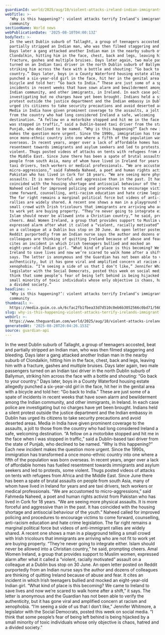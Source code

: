 ```yaml
---
guardianId: world/2025/aug/10/violent-attacks-ireland-indian-immigrants
webTitle: >-
  ‘Why is this happening?’: violent attacks terrify Ireland’s immigrant
  community
sectionName: World news
webPublicationDate: '2025-08-10T04:00:13Z'
bodyText: >-
  In the west Dublin suburb of Tallaght, a group of teenagers accosted, beat and
  partially stripped an Indian man, who was then filmed staggering and bleeding.
  Days later a gang attacked another Indian man in the nearby suburb of
  Clondalkin, hitting him in the face, chest, back and legs, leaving him with a
  fracture, gashes and multiple bruises. Days later again, two male passengers
  turned on an Indian taxi driver in the north Dublin suburb of Ballymun,
  striking him across the face with a bottle and shouting: “Go back to your
  country.” Days later, boys in a County Waterford housing estate allegedly
  punched a six-year-old girl in the face, hit her in the genital area with a
  bicycle and told her: “Go back to India.” These are just some of a spate of
  incidents in recent weeks that have sown alarm and bewilderment among the
  Indian community, and other immigrants, in Ireland. In each case police are
  investigating but no charges have yet been brought. Indians held a silent
  protest outside the justice department and the Indian embassy in Dublin has
  urged its citizens to take security precautions and avoid deserted areas.
  Media in India have given prominent coverage to the assaults, a jolt to those
  from the country who had long considered Ireland a safe, welcoming
  destination. “A fellow on a motorbike stopped and hit me in the face when I
  was stopped in traffic,” said a Dublin-based taxi driver from the state of
  Punjab, who declined to be named. “Why is this happening?” Each new incident
  makes the question more urgent. Since the 1990s, immigration has transformed a
  once mono-ethnic country into one where a fifth of the population was born
  overseas. In recent years, anger over a lack of affordable homes has fuelled
  resentment towards immigrants and asylum seekers and led to protests, some
  violent. Thugs posted videos of attacks on tents with refugees from Africa and
  the Middle East. Since June there has been a spate of brutal assaults on
  people from south Asia, many of whom have lived in Ireland for years and are
  taxi drivers, tech workers or medical professionals. “We are accustomed to
  micro-aggressions,” said Fahmeda Naheed, a poet and human rights activist from
  Pakistan who has lived in Cork for 18 years. “We are seeing more physical
  assaults. It is more forceful and aggressive than in the past. It has
  coincided with the housing shortage and antisocial behaviour of the youth.”
  Naheed called for improved policing and procedures to encourage victims to
  come forward, counselling, anti-racism education and hate crime legislation.
  The far right remains a marginal political force but videos of anti-immigrant
  rallies are widely shared. A recent one shows a man in a playground telling a
  small crowd with Irish tricolours that immigrants are arriving who are not fit
  to work yet are buying property. “They’re never going to integrate either.
  Islam should never be allowed into a Christian country,” he said, prompting
  cheers. Amal Women Ireland, a group that provides support to Muslim women,
  expressed alarm after what it called a “violent, racially motivated” assault
  on a colleague at a Dublin bus stop on 30 June. An open letter posted on
  Reddit purportedly from an Indian nurse says the author and dozens of
  colleagues are thinking of quitting Ireland because of abuse and fear. It
  cites an incident in which Irish teenagers bullied and mocked an
  eight-year-old Indian girl. “What kind of place is this becoming? We came to
  Ireland to save lives and now we’re scared to walk home after a shift,” it
  says. The letter is anonymous and the Guardian has not been able to verify the
  authenticity, but it has gone viral and amplified concern at racism and
  xenophobia. “I’m seeing a side of us that I don’t like,” Jennifer Whitmore, a
  legislator with the Social Democrats, posted this week on social media. “I
  think that some people’s fear of being left behind is being hijacked by a
  small minority of toxic individuals whose only objective is chaos, hatred and
  a divided society.”
headline: >-
  ‘Why is this happening?’: violent attacks terrify Ireland’s immigrant
  community
thumbnail: >-
  https://media.guim.co.uk/6cfac2fb1fbea33d7d510c0eb6b3052566c0bd71/560_0_5600_4480/500.jpg
slug: why-is-this-happening-violent-attacks-terrify-irelands-immigrant-community
webUrl: >-
  https://www.theguardian.com/world/2025/aug/10/violent-attacks-ireland-indian-immigrants
generatedAt: '2025-08-28T20:04:26.153Z'
source: guardian-api
---
```

In the west Dublin suburb of Tallaght, a group of teenagers accosted, beat and partially stripped an Indian man, who was then filmed staggering and bleeding. Days later a gang attacked another Indian man in the nearby suburb of Clondalkin, hitting him in the face, chest, back and legs, leaving him with a fracture, gashes and multiple bruises. Days later again, two male passengers turned on an Indian taxi driver in the north Dublin suburb of Ballymun, striking him across the face with a bottle and shouting: “Go back to your country.” Days later, boys in a County Waterford housing estate allegedly punched a six-year-old girl in the face, hit her in the genital area with a bicycle and told her: “Go back to India.” These are just some of a spate of incidents in recent weeks that have sown alarm and bewilderment among the Indian community, and other immigrants, in Ireland. In each case police are investigating but no charges have yet been brought. Indians held a silent protest outside the justice department and the Indian embassy in Dublin has urged its citizens to take security precautions and avoid deserted areas. Media in India have given prominent coverage to the assaults, a jolt to those from the country who had long considered Ireland a safe, welcoming destination. “A fellow on a motorbike stopped and hit me in the face when I was stopped in traffic,” said a Dublin-based taxi driver from the state of Punjab, who declined to be named. “Why is this happening?” Each new incident makes the question more urgent. Since the 1990s, immigration has transformed a once mono-ethnic country into one where a fifth of the population was born overseas. In recent years, anger over a lack of affordable homes has fuelled resentment towards immigrants and asylum seekers and led to protests, some violent. Thugs posted videos of attacks on tents with refugees from Africa and the Middle East. Since June there has been a spate of brutal assaults on people from south Asia, many of whom have lived in Ireland for years and are taxi drivers, tech workers or medical professionals. “We are accustomed to micro-aggressions,” said Fahmeda Naheed, a poet and human rights activist from Pakistan who has lived in Cork for 18 years. “We are seeing more physical assaults. It is more forceful and aggressive than in the past. It has coincided with the housing shortage and antisocial behaviour of the youth.” Naheed called for improved policing and procedures to encourage victims to come forward, counselling, anti-racism education and hate crime legislation. The far right remains a marginal political force but videos of anti-immigrant rallies are widely shared. A recent one shows a man in a playground telling a small crowd with Irish tricolours that immigrants are arriving who are not fit to work yet are buying property. “They’re never going to integrate either. Islam should never be allowed into a Christian country,” he said, prompting cheers. Amal Women Ireland, a group that provides support to Muslim women, expressed alarm after what it called a “violent, racially motivated” assault on a colleague at a Dublin bus stop on 30 June. An open letter posted on Reddit purportedly from an Indian nurse says the author and dozens of colleagues are thinking of quitting Ireland because of abuse and fear. It cites an incident in which Irish teenagers bullied and mocked an eight-year-old Indian girl. “What kind of place is this becoming? We came to Ireland to save lives and now we’re scared to walk home after a shift,” it says. The letter is anonymous and the Guardian has not been able to verify the authenticity, but it has gone viral and amplified concern at racism and xenophobia. “I’m seeing a side of us that I don’t like,” Jennifer Whitmore, a legislator with the Social Democrats, posted this week on social media. “I think that some people’s fear of being left behind is being hijacked by a small minority of toxic individuals whose only objective is chaos, hatred and a divided society.”
